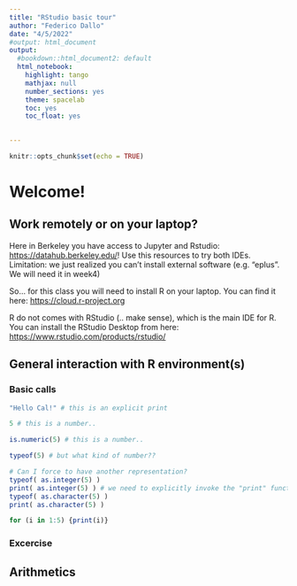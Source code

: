 ```yaml
---
title: "RStudio basic tour"
author: "Federico Dallo"
date: "4/5/2022"
#output: html_document
output:
  #bookdown::html_document2: default
  html_notebook:
    highlight: tango
    mathjax: null
    number_sections: yes
    theme: spacelab
    toc: yes
    toc_float: yes
    

---
```


```r
knitr::opts_chunk$set(echo = TRUE)
```

# Welcome!

## Work remotely or on your laptop? {.tabset}

Here in Berkeley you have access to Jupyter and Rstudio: <https://datahub.berkeley.edu/>! Use this resources to try both IDEs. Limitation: we just realized you can't install external software (e.g. "eplus". We will need it in week4)

So... for this class  you will need to install R on your laptop. You can find it here: <https://cloud.r-project.org>

R do not comes with RStudio (.. make sense), which is the main IDE for R. You can install the RStudio Desktop from here: <https://www.rstudio.com/products/rstudio/>

## General interaction with R environment(s) {.tabset}

### Basic calls
```r
"Hello Cal!" # this is an explicit print
```

```r
5 # this is a number.. 
```

```r
is.numeric(5) # this is a number.. 
```

```r
typeof(5) # but what kind of number??
```

```r
# Can I force to have another representation?
typeof( as.integer(5) )
print( as.integer(5) ) # we need to explicitly invoke the "print" function
typeof( as.character(5) )
print( as.character(5) )
```

```r
for (i in 1:5) {print(i)}
```

### Excercise

## Arithmetics 
